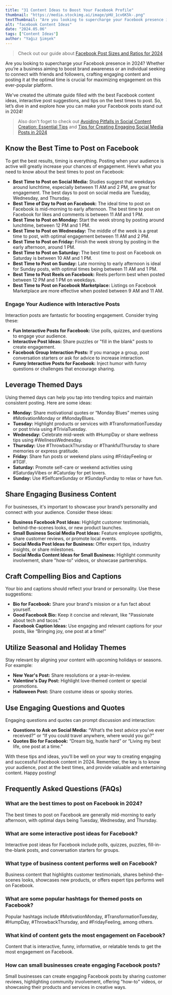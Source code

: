```yaml
---
title: "31 Content Ideas to Boost Your Facebook Profile"
thumbnail: "https://media.stockimg.ai/image/pHU_1cv6K5k-.png"
textThumbnail: "Are you looking to supercharge your Facebook presence in 2024? Crafting engaging content and posting it at the optimal time is crucial for maximizing engagement on this popular platform. Discover the best Facebook content ideas for 2024 to boost engagement on your page. Learn optimal times to post, interactive post ideas, and themed day suggestions for both businesses and individuals."
alt: "facebook Content Ideas"
date: "2024.05.06"
tags: ["Content Ideas"]
author: "Yağız Şimşek"
---
```


<CustomImage
    src="https://media.stockimg.ai/image/pHU_1cv6K5k-.png"
    alt="Portrait of a 25 years old man sitting on a chair in a studio, looking straight at the camera and center, a laptop on a table in front of him, he is talking to the camera, wearing a hoody, colorful, cyberpunk, portrait, setting straight, font view"
/>

> Check out our guide about [Facebook Post Sizes and Ratios for 2024](https://stockimg.ai/blog/social-media/facebook-post-sizes-and-ratios)

Are you looking to supercharge your Facebook presence in 2024? Whether you’re a business aiming to boost brand awareness or an individual seeking to connect with friends and followers, crafting engaging content and posting it at the optimal time is crucial for maximizing engagement on this ever-popular platform.

We've created the ultimate guide filled with the best Facebook content ideas, interactive post suggestions, and tips on the best times to post. So, let’s dive in and explore how you can make your Facebook posts stand out in 2024!

> Also don't foget to check out [Avoiding Pitfalls in Social Content Creation: Essential Tips](https://stockimg.ai/blog/social-media/avoiding-pitfalls-in-social-content-creation) and [Tips for Creating Engaging Social Media Posts in 2024](https://stockimg.ai/blog/social-media/tips-for-creating-engaging-social-media-posts)

## **Know the Best Time to Post on Facebook**

<CustomImage
    src="https://media.stockimg.ai/image/EamHFLjvWvKE.png"
    alt="time knolling photo"
/>

To get the best results, timing is everything. Posting when your audience is active will greatly increase your chances of engagement. Here’s what you need to know about the best times to post on Facebook:

- **Best Time to Post on Social Media:** Studies suggest that weekdays around lunchtime, especially between 11 AM and 2 PM, are great for engagement. The best days to post on social media are Tuesday, Wednesday, and Thursday. 
- **Best Time of Day to Post on Facebook:** The ideal time to post on Facebook is mid-morning to early afternoon. The best time to post on Facebook for likes and comments is between 11 AM and 1 PM.
- **Best Time to Post on Monday:** Start the week strong by posting around lunchtime, between 12 PM and 1 PM.
- **Best Time to Post on Wednesday:** The middle of the week is a great time to post, with optimal engagement between 11 AM and 2 PM.
- **Best Time to Post on Friday:** Finish the week strong by posting in the early afternoon, around 1 PM.
- **Best Time to Post on Saturday:** The best time to post on Facebook on Saturday is between 10 AM and 1 PM.
- **Best Time to Post on Sunday:** Late morning to early afternoon is ideal for Sunday posts, with optimal times being between 11 AM and 1 PM.
- **Best Time to Post Reels on Facebook:** Reels perform best when posted between 12 PM and 1 PM on weekdays.
- **Best Time to Post on Facebook Marketplace:** Listings on Facebook Marketplace are more effective when posted between 9 AM and 11 AM.

### **Engage Your Audience with Interactive Posts**

<CustomImage
    src="https://media.stockimg.ai/image/69hb6Rr0PuQ.png"
    alt="a boy looking through interactive vr heasdset"
/>

Interaction posts are fantastic for boosting engagement. Consider trying these:

- **Fun Interactive Posts for Facebook:** Use polls, quizzes, and questions to engage your audience. 
- **Interactive Post Ideas:** Share puzzles or "fill in the blank" posts to create engagement.
- **Facebook Group Interaction Posts:** If you manage a group, post conversation starters or ask for advice to increase interaction.
- **Funny Interactive Posts for Facebook:** Inject humor with funny questions or challenges that encourage sharing.

## **Leverage Themed Days**

<CustomImage
    src="https://media.stockimg.ai/image/Lfn9fZQp4_fz.png"
    alt="Go for a colored theme with abstract photos or artwork. The white frame adds a touch of sophistication to the overall look.work desk"
/>

Using themed days can help you tap into trending topics and maintain consistent posting. Here are some ideas:

- **Monday:** Share motivational quotes or “Monday Blues” memes using #MotivationMonday or #MondayBlues.
- **Tuesday:** Highlight products or services with #TransformationTuesday or post trivia using #TriviaTuesday.
- **Wednesday:** Celebrate mid-week with #HumpDay or share wellness tips using #WellnessWednesday.
- **Thursday:** Use #ThrowbackThursday or #ThankfulThursday to share memories or express gratitude.
- **Friday:** Share fun posts or weekend plans using #FridayFeeling or #TGIF.
- **Saturday:** Promote self-care or weekend activities using #SaturdayVibes or #Caturday for pet lovers.
- **Sunday:** Use #SelfcareSunday or #SundayFunday to relax or have fun.

## **Share Engaging Business Content**

<CustomImage
    src="https://media.stockimg.ai/image/5q5v9ojNj9N1.png"
    alt="boss woman"
/>

For businesses, it's important to showcase your brand’s personality and connect with your audience. Consider these ideas:

- **Business Facebook Post Ideas:** Highlight customer testimonials, behind-the-scenes looks, or new product launches.
- **Small Business Social Media Post Ideas:** Feature employee spotlights, share customer reviews, or promote local events.
- **Social Media Post Ideas for Business:** Offer expert tips, industry insights, or share milestones.
- **Social Media Content Ideas for Small Business:** Highlight community involvement, share "how-to" videos, or showcase partnerships.

## **Craft Compelling Bios and Captions**

<CustomImage
    src="https://media.stockimg.ai/image/6nYVcZuLCNtV.png"
    alt="a30 year old Japanese woman, droopy eyes, very short hair, using smartphone "
/>

Your bio and captions should reflect your brand or personality. Use these suggestions:

- **Bio for Facebook:** Share your brand's mission or a fun fact about yourself.
- **Good Facebook Bio:** Keep it concise and relevant, like "Passionate about tech and tacos."
- **Facebook Caption Ideas:** Use engaging and relevant captions for your posts, like “Bringing joy, one post at a time!”

## **Utilize Seasonal and Holiday Themes**

<CustomImage
    src="https://media.stockimg.ai/image/cDox6hd1tUlH.png"
    alt="easter bunny"
/>

Stay relevant by aligning your content with upcoming holidays or seasons. For example:

- **New Year's Post:** Share resolutions or a year-in-review.
- **Valentine's Day Post:** Highlight love-themed content or special promotions.
- **Halloween Post:** Share costume ideas or spooky stories.

## **Use Engaging Questions and Quotes**

<CustomImage
    src="https://raw.githubusercontent.com/Abdurrahman-Subh/mdx-blog/main/images/bee-happy.png"
    alt="a very inspiriational quote"
/>

Engaging questions and quotes can prompt discussion and interaction:

- **Questions to Ask on Social Media:** “What’s the best advice you’ve ever received?” or “If you could travel anywhere, where would you go?”
- **Quotes Bio for Facebook:** “Dream big, hustle hard” or “Living my best life, one post at a time.”

With these tips and ideas, you’ll be well on your way to creating engaging and successful Facebook content in 2024. Remember, the key is to know your audience, post at the best times, and provide valuable and entertaining content. Happy posting!

## Frequently Asked Questions (FAQs)

### What are the best times to post on Facebook in 2024?

The best times to post on Facebook are generally mid-morning to early afternoon, with optimal days being Tuesday, Wednesday, and Thursday.

### What are some interactive post ideas for Facebook?

Interactive post ideas for Facebook include polls, quizzes, puzzles, fill-in-the-blank posts, and conversation starters for groups.

### What type of business content performs well on Facebook?

Business content that highlights customer testimonials, shares behind-the-scenes looks, showcases new products, or offers expert tips performs well on Facebook.

### What are some popular hashtags for themed posts on Facebook?

Popular hashtags include #MotivationMonday, #TransformationTuesday, #HumpDay, #ThrowbackThursday, and #FridayFeeling, among others.

### What kind of content gets the most engagement on Facebook?
Content that is interactive, funny, informative, or relatable tends to get the most engagement on Facebook.

### How can small businesses create engaging Facebook posts?

Small businesses can create engaging Facebook posts by sharing customer reviews, highlighting community involvement, offering "how-to" videos, or showcasing their products and services in creative ways.
